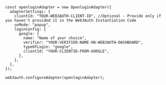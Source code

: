 ```tsx
const openloginAdapter = new OpenloginAdapter({
  adapterSettings: {
    clientId: "YOUR-WEB3AUTH-CLIENT-ID", //Optional - Provide only if you haven't provided it in the Web3Auth Instantiation Code
    uxMode: "popup",
    loginConfig: {
      google: {
        name: "Name of your choice",
        verifier: "YOUR-VERIFIER-NAME-ON-WEB3AUTH-DASHBOARD",
        typeOfLogin: "google",
        clientId: "YOUR-CLIENTID-FROM-GOOGLE",
      },
    },
  },
});

web3auth.configureAdapter(openloginAdapter);
```
